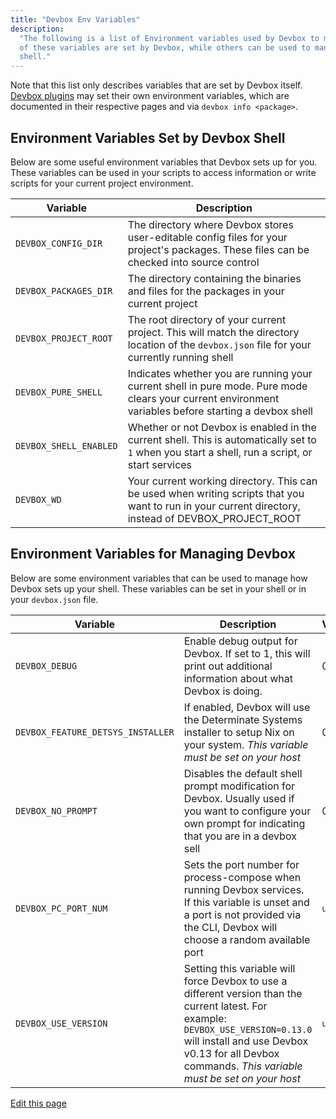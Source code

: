 ```yaml
---
title: "Devbox Env Variables"
description:
  "The following is a list of Environment variables used by Devbox to manage your environment. Some
  of these variables are set by Devbox, while others can be used to manage how Devbox sets up your
  shell."
---
```


Note that this list only describes variables that are set by Devbox itself.
[Devbox plugins](/docs/devbox/guides/plugins/) may set their own environment variables, which are
documented in their respective pages and via `devbox info <package>`.

## Environment Variables Set by Devbox Shell[​](#environment-variables-set-by-devbox-shell "Direct link to Environment Variables Set by Devbox Shell")

Below are some useful environment variables that Devbox sets up for you. These variables can be used
in your scripts to access information or write scripts for your current project environment.

| Variable               | Description                                                                                                                                           |
| ---------------------- | ----------------------------------------------------------------------------------------------------------------------------------------------------- |
| `DEVBOX_CONFIG_DIR`    | The directory where Devbox stores user-editable config files for your project's packages. These files can be checked into source control              |
| `DEVBOX_PACKAGES_DIR`  | The directory containing the binaries and files for the packages in your current project                                                              |
| `DEVBOX_PROJECT_ROOT`  | The root directory of your current project. This will match the directory location of the `devbox.json` file for your currently running shell         |
| `DEVBOX_PURE_SHELL`    | Indicates whether you are running your current shell in pure mode. Pure mode clears your current environment variables before starting a devbox shell |
| `DEVBOX_SHELL_ENABLED` | Whether or not Devbox is enabled in the current shell. This is automatically set to `1` when you start a shell, run a script, or start services       |
| `DEVBOX_WD`            | Your current working directory. This can be used when writing scripts that you want to run in your current directory, instead of DEVBOX_PROJECT_ROOT  |

## Environment Variables for Managing Devbox[​](#environment-variables-for-managing-devbox "Direct link to Environment Variables for Managing Devbox")

Below are some environment variables that can be used to manage how Devbox sets up your shell. These
variables can be set in your shell or in your `devbox.json` file.

| Variable                          | Description                                                                                                                                                                                                                              | Value   |
| --------------------------------- | ---------------------------------------------------------------------------------------------------------------------------------------------------------------------------------------------------------------------------------------- | ------- |
| `DEVBOX_DEBUG`                    | Enable debug output for Devbox. If set to 1, this will print out additional information about what Devbox is doing.                                                                                                                      | 0       |
| `DEVBOX_FEATURE_DETSYS_INSTALLER` | If enabled, Devbox will use the Determinate Systems installer to setup Nix on your system. _This variable must be set on your host_                                                                                                      | 0       |
| `DEVBOX_NO_PROMPT`                | Disables the default shell prompt modification for Devbox. Usually used if you want to configure your own prompt for indicating that you are in a devbox sell                                                                            | 0       |
| `DEVBOX_PC_PORT_NUM`              | Sets the port number for process-compose when running Devbox services. If this variable is unset and a port is not provided via the CLI, Devbox will choose a random available port                                                      | `unset` |
| `DEVBOX_USE_VERSION`              | Setting this variable will force Devbox to use a different version than the current latest. For example: `DEVBOX_USE_VERSION=0.13.0` will install and use Devbox v0.13 for all Devbox commands. _This variable must be set on your host_ | `unset` |

[Edit this page](https://github.com/jetify-com/devbox/tree/main/docs/app/docs/env_variables.md)
